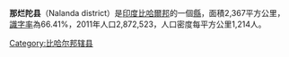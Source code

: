 {{India Districts
|Name = 那烂陀
|Local = नालंदा जिला<br/>ضلع نالندہ
|State = 比哈尔邦
|Division = 巴特那
|HQ = 比哈尔沙礼夫
|Map = Bihar district location map Nalanda.svg
|Area = 2367
|Rain =
|Population = 2,872,523
|Urban =
|Year = 2011年
|Density = 1214
|Literacy = 66.41%（男：77.11%；女：54.76）
|SexRatio = 921（2011年）
|Tehsils =
|LokSabha = 
|Assembly =
|Highways = 
|Website = http://nalanda.bih.nic.in/
}}
'''那烂陀县'''（Nalanda district）是[[印度|印度]][[比哈爾邦|比哈爾邦]]的一個[[比哈尔邦行政区划|縣]]，面積2,367平方公里，[[識字率|識字率]]為66.41%，2011年人口2,872,523，人口密度每平方公里1,214人。

{{coord|25|12|00|N|85|31|12|E|region:IN-BR_type:adm2nd_source:kolossus-nowiki|display=title}}

{{印度行政区划小作品}}
[[Category:比哈尔邦辖县|Category:比哈尔邦辖县]]